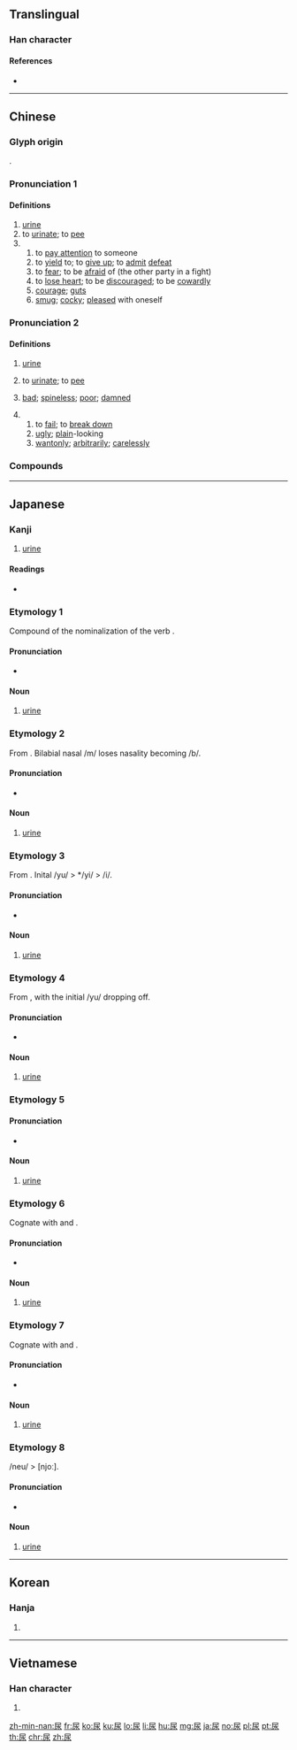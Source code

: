 ==Translingual==

===Han character===
{{Han char|rn=44|rad=尸|as=04|sn=7|four=77232|canj=SE|ids=⿸尸水}}

====References====
* {{Han ref|kx=0300.200|dkj=07651|dj=0596.130|hdz=20966.150|uh=5C3F|ud=23615|bh=A7BF|bd=42943}}

----

==Chinese==
{{zh-forms}}

===Glyph origin===
{{Han etym}}
{{Han compound|尸|水|ls=ic|t1=body|t2=water}}.

===Pronunciation 1===
{{zh-pron
|m=niào
|c=niu6
|h=ngiau
|md=niêu
|mn=qz,xm:liō/zz:jiō/niāu
|mn_note=liō, jiō - colloquial; niāu - literary
|w=2'nyiau
|mc=y
|oc=y
|cat=n,v,m:a
}}

====Definitions====
{{zh-hanzi}}

# [[urine]]
# to [[urinate]]; to [[pee]]
# {{lb|zh|dialectal Mandarin}}
## to [[pay attention]] to someone
## to [[yield]] to; to [[give up]]; to [[admit]] [[defeat]]
## to [[fear]]; to be [[afraid]] of (the other party in a fight)
## to [[lose heart]]; to be [[discouraged]]; to be [[cowardly]]
## [[courage]]; [[guts]]
## [[smug]]; [[cocky]]; [[pleased]] with oneself

===Pronunciation 2===
{{zh-pron
|m=suī
|c=seoi1,syu4
|w=1sr
|cat=n,v,m:a,m:adv
}}

====Definitions====
{{zh-hanzi}}

# {{lb|zh|colloquial}} [[urine]]
# {{lb|zh|colloquial}} to [[urinate]]; to [[pee]]
# {{lb|zh|dialectal Mandarin}} [[bad]]; [[spineless]]; [[poor]]; [[damned]]
# {{lb|zh|Southwestern Mandarin}} 
## to [[fail]]; to [[break down]]
## [[ugly]]; [[plain]]-looking
## [[wantonly]]; [[arbitrarily]]; [[carelessly]]

===Compounds===
{{zh-der|尿嘧啶|利尿|利尿劑|夜尿症|導尿|導尿管|尿出子|尿囊|尿壺|尿失禁|尿尿|尿尿把把|尿布|尿布疹|尿床|尿急|尿毒症|尿流屁滾|尿液|尿液篩檢|尿炕|尿片|尿療法|尿盆兒|尿素|尿肥|尿袋|尿道|尿道感染|尿道炎|尿酸|尿鱉|尿鱉子|屁滾尿流|屎尿|屎滾尿流|憋尿|抗利尿素|排尿|撒尿|有尿小子|泌尿|泌尿器|泌尿外科|泌尿管|無尿症|糖尿病|紙尿布|紙尿片|紙尿褲|蛋白尿|血尿|輸尿管|遺尿|頻尿|尿崩症}}

----

==Japanese==

===Kanji===
{{ja-kanji|grade=c|rs=尸04}}

# [[urine]]

====Readings====
* {{ja-readings
|goon=[[にょう]] (nyō) < [[ねう]] (neu)
|kanon=[[じょう]] (jō) < [[でう]] (deu) {{qualifier|non-[[w:Jōyō kanji|Jōyō]] reading}}
|kun=[[ゆまり]] (yumari), [[ゆばり]] (yubari), [[いばり]] (ibari), [[ばり]] (bari)}}

===Etymology 1===
Compound of {{m|ja|湯|tr=yu||warm water}} the nominalization of the verb {{m|ja|放る|tr=maru||excrete}}.

====Pronunciation====
* {{IPA|/jumari/|lang=ja}}

====Noun====
{{ja-pos|proper|ゆまり|rom=yumari}}

# [[urine]]

===Etymology 2===
From {{m|ja|尿|tr=yumari}}. Bilabial nasal /m/ loses nasality becoming /b/.

====Pronunciation====
* {{IPA|/jubari/|lang=ja}}

====Noun====
{{ja-pos|proper|ゆばり|rom=yubari}}

# [[urine]]

===Etymology 3===
From {{m|ja|尿|tr=yubari}}. Inital /yu/ > */yi/ > /i/.

====Pronunciation====
* {{IPA|/ibari/|lang=ja}}

====Noun====
{{ja-pos|proper|いばり|rom=ibari}}

# [[urine]]

===Etymology 4===
From {{m|ja|尿|tr=yubari}}, with the initial /yu/ dropping off.

====Pronunciation====
* {{IPA|/bari/|lang=ja}}

====Noun====
{{ja-pos|proper|ばり|rom=bari}}

# [[urine]]

===Etymology 5===

====Pronunciation====
* {{IPA|/ɕito/|lang=ja}}

====Noun====
{{ja-pos|proper|しと|rom=shito}}

# [[urine]]

===Etymology 6===
Cognate with {{m|ja|尿|tr=shito}} and {{m|ja|尿|tr=shii}}.

====Pronunciation====
* {{IPA|/ɕiɕi/|lang=ja}}

====Noun====
{{ja-pos|proper|しし|rom=shishi}}

# [[urine]]

===Etymology 7===
Cognate with {{m|ja|尿|tr=shito}} and {{m|ja|尿|tr=shishi}}.

====Pronunciation====
* {{IPA|/ɕiː/|lang=ja}}

====Noun====
{{ja-pos|proper|しい|rom=shii}}

# [[urine]]

===Etymology 8===
/neu/ > [njoː].

====Pronunciation====
* {{IPA|/njoː/|lang=ja}}

====Noun====
{{ja-pos|proper|にょう|hhira=ねう|rom=nyō}}

# [[urine]]

----

==Korean==

===Hanja===
{{ko-hanja|hangeul=뇨|rv=nyo|mr=nyo}}

# {{defn|lang=ko|sort=尸04}}

----

==Vietnamese==

===Han character===
{{vi-hantu|[[niếu]], [[niệu]]|rs=尸04}}

# {{defn|lang=vi|sort=尸04}}

[[zh-min-nan:尿]]
[[fr:尿]]
[[ko:尿]]
[[ku:尿]]
[[lo:尿]]
[[li:尿]]
[[hu:尿]]
[[mg:尿]]
[[ja:尿]]
[[no:尿]]
[[pl:尿]]
[[pt:尿]]
[[th:尿]]
[[chr:尿]]
[[zh:尿]]